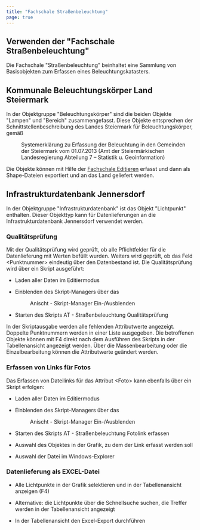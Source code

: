 ```yaml
---
title: "Fachschale Straßenbeleuchtung"
page: true
---
```

## Verwenden der &quot;Fachschale Stra&#223;enbeleuchtung&quot;

Die Fachschale &quot;Stra&#223;enbeleuchtung&quot; beinhaltet eine Sammlung von Basisobjekten zum Erfassen eines Beleuchtungskatasters.

## Kommunale Beleuchtungsk&#246;rper Land Steiermark
In der Objektgruppe &quot;Beleuchtungsk&#246;rper&quot; sind die beiden Objekte &quot;Lampen&quot; und &quot;Bereich&quot; zusammengefasst. Diese Objekte entsprechen der Schnittstellenbeschreibung des Landes Steiermark f&#252;r Beleuchtungsk&#246;rper, gem&#228;&#223;

 <Menu>Systemerklärung zu Erfassung der Beleuchtung in den Gemeinden der Steiermark vom 01.07.2013 (Amt der Steiermärkischen Landesregierung Abteilung 7 – Statistik u. Geoinformation)
</Menu> 

Die Objekte k&#246;nnen mit Hilfe der [Fachschale Editieren](../fachschaleeditieren/allgemein)
 erfasst und dann als Shape-Dateien exportiert und an das Land geliefert werden.

## Infrastrukturdatenbank Jennersdorf
In der Objektgruppe &quot;Infrastrukturdatenbank&quot; ist das Objekt &quot;Lichtpunkt&quot; enthalten. Dieser Objekttyp kann f&#252;r Datenlieferungen an die Infrastrukturdatenbank Jennersdorf verwendet werden.

### Qualit&#228;tspr&#252;fung
Mit der Qualit&#228;tspr&#252;fung wird gepr&#252;ft, ob alle Pflichtfelder f&#252;r die Datenlieferung mit Werten bef&#252;llt wurden.
Weiters wird gepr&#252;ft, ob das Feld &lt;Punktnummer&gt; eindeutig &#252;ber den Datenbestand ist. 
Die Qualit&#228;tspr&#252;fung wird &#252;ber ein Skript ausgef&#252;hrt:

- Laden aller Daten im Editiermodus

- Einblenden des Skript-Managers &#252;ber das <Menu>Anischt - Skript-Manager Ein-/Ausblenden</Menu> 
- Starten des Skripts <Border>AT - Straßenbeleuchtung Qualitätsprüfung</Border> 


In der Skriptausgabe werden alle fehlenden Attributwerte angezeigt. Doppelte Punktnummern werden in einer Liste ausgegeben.
Die betroffenen Objekte k&#246;nnen mit F4 direkt nach dem Ausf&#252;hren des Skripts in der Tabellenansicht angezeigt werden.
&#220;ber die Massenbearbeitung oder die Einzelbearbeitung k&#246;nnen die Attributwerte ge&#228;ndert werden.

### Erfassen von Links f&#252;r Fotos
Das Erfassen von Dateilinks f&#252;r das Attribut &lt;Foto&gt; kann ebenfalls &#252;ber ein Skript erfolgen:

- Laden aller Daten im Editiermodus

- Einblenden des Skript-Managers &#252;ber das <Menu>Anischt - Skript-Manager Ein-/Ausblenden</Menu> 
- Starten des Skripts <Border>AT - Straßenbeleuchtung Fotolink erfassen</Border> 
- Auswahl des Objektes in der Grafik, zu dem der Link erfasst werden soll

- Auswahl der Datei im Windows-Explorer




### Datenlieferung als EXCEL-Datei

- Alle Lichtpunkte in der Grafik selektieren und in der Tabellenansicht anzeigen (F4)

- Alternative: die Lichtpunkte &#252;ber die Schnellsuche suchen, die Treffer werden in der Tabellenansicht angezeigt

- In der Tabellenansicht den Excel-Export durchf&#252;hren



